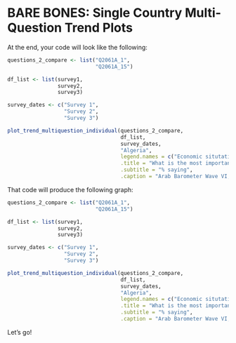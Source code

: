 # BARE BONES: Single Country Multi-Question Trend Plots


At the end, your code will look like the following:

```r

questions_2_compare <- list("Q2061A_1",
                            "Q2061A_15")

df_list <- list(survey1,
                survey2,
                survey3)

survey_dates <- c("Survey 1",
                  "Survey 2",
                  "Survey 3")

plot_trend_multiquestion_individual(questions_2_compare,
                                    df_list,
                                    survey_dates,
                                    "Algeria",
                                    legend.names = c("Economic situtation","COVID-19"),
                                    .title = "What is the most important challenge facing Algeria today?",
                                    .subtitle = "% saying",
                                    .caption = "Arab Barometer Wave VI, Algeria")


```

That code will produce the following graph:


```r

questions_2_compare <- list("Q2061A_1",
                            "Q2061A_15")

df_list <- list(survey1,
                survey2,
                survey3)

survey_dates <- c("Survey 1",
                  "Survey 2",
                  "Survey 3")

plot_trend_multiquestion_individual(questions_2_compare,
                                    df_list,
                                    survey_dates,
                                    "Algeria",
                                    legend.names = c("Economic situtation","COVID-19"),
                                    .title = "What is the most important challenge facing Algeria today?",
                                    .subtitle = "% saying",
                                    .caption = "Arab Barometer Wave VI, Algeria")


```

Let's go!

